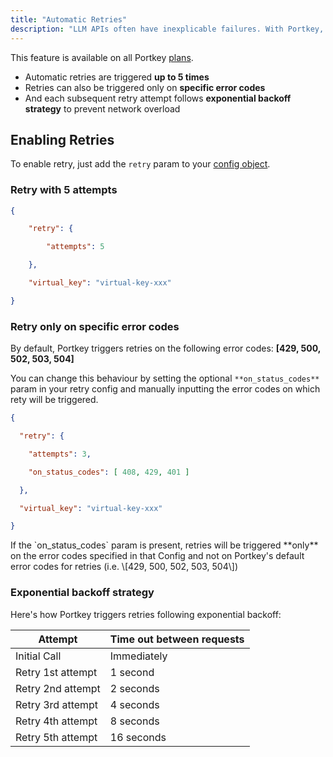 ```yaml
---
title: "Automatic Retries"
description: "LLM APIs often have inexplicable failures. With Portkey, you can rescue a substantial number of your requests with our in-built automatic retries feature. "
---
```


<Check>

  This feature is available on all Portkey [plans](https://portkey.ai/pricing).
</Check>

* Automatic retries are triggered **up to 5 times**
* Retries can also be triggered only on **specific error codes**
* And each subsequent retry attempt follows **exponential backoff strategy** to prevent network overload

## Enabling Retries

To enable retry, just add the `retry` param to your [config object](/docs/api-reference/config-object).

### Retry with 5 attempts

```JSON
{

    "retry": {

        "attempts": 5

    },

    "virtual_key": "virtual-key-xxx"

}
```

### Retry only on specific error codes

By default, Portkey triggers retries on the following error codes: **\[429, 500, 502, 503, 504\]**

You can change this behaviour by setting the optional `**on_status_codes**` param in your retry config and manually inputting the error codes on which rety will be triggered.


```JSON
{

  "retry": {

    "attempts": 3,

    "on_status_codes": [ 408, 429, 401 ]

  },

  "virtual_key": "virtual-key-xxx"

}
```

<Info>
  If the `on_status_codes` param is present, retries will be triggered **only** on the error codes specified in that Config and not on Portkey's default error codes for retries (i.e. \[429, 500, 502, 503, 504\])
</Info>

### Exponential backoff strategy

Here's how Portkey triggers retries following exponential backoff:

| Attempt           | Time out between requests |
| ----------------- | ------------------------- |
| Initial Call      | Immediately               |
| Retry 1st attempt | 1 second                  |
| Retry 2nd attempt | 2 seconds                 |
| Retry 3rd attempt | 4 seconds                 |
| Retry 4th attempt | 8 seconds                 |
| Retry 5th attempt | 16 seconds                |
